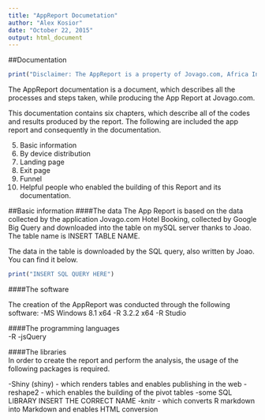 ```yaml
---
title: "AppReport Documetation"
author: "Alex Kosior"
date: "October 22, 2015"
output: html_document
---
```

 
##Documentation
```r
print("Disclaimer: The AppReport is a property of Jovago.com, Africa Internet Group. I am merely its author.")
```
   
  The AppReport documentation is a document, which describes all the processes and steps taken, while producing the App Report at Jovago.com. 

This documentation contains six chapters, which describe all of the codes and results produced by the report. The following are included the app report and consequently in the documentation.

5. Basic information
1. By device distribution
2. Landing page
3. Exit page
4. Funnel
6. Helpful people who enabled the building of this Report and its documentation.

##Basic information
####The data
The App Report is based on the data collected by the application Jovago.com Hotel Booking, collected by Google Big Query and downloaded into the table on mySQL server thanks to Joao. The table name is INSERT TABLE NAME. 

The data in the table is downloaded by the SQL query, also written by Joao. You can find it below.

```r
print("INSERT SQL QUERY HERE")
```

####The software

The creation of the AppReport was conducted through the following software:
-MS Windows 8.1 x64
-R 3.2.2 x64
-R Studio

####The programming languages  
-R
-jsQuery

####The libraries  
In order to create the report and perform the analysis, the usage of the following packages is required.

-Shiny (shiny) - which renders tables and enables publishing in the web
-reshape2 - which enables the building of the pivot tables
-some SQL LIBRARY INSERT THE CORRECT NAME
-knitr - which converts R markdown into Markdown and enables HTML conversion
